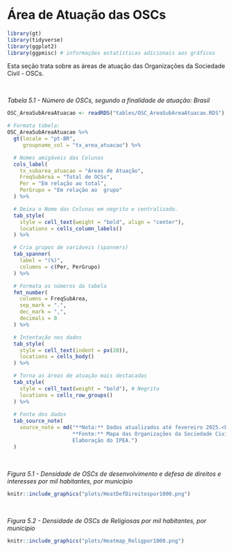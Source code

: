 # Área de Atuação das OSCs {#cap-area-atuacao}

```r
library(gt)
library(tidyverse)
library(ggplot2)
library(ggpmisc) # informações estatísticas adicionais aos gráficos
```


Esta seção trata sobre as áreas de atuação das Organizações da Sociedade Civil - OSCs. 

&nbsp;

*Tabela 5.1 - Número de OSCs, segundo a finalidade de atuação: Brasil* 


```r
OSC_AreaSubAreaAtuacao <- readRDS("tables/OSC_AreaSubAreaAtuacao.RDS")

# Formata tabela:
OSC_AreaSubAreaAtuacao %>%
  gt(locale = "pt-BR",
     groupname_col = "tx_area_atuacao") %>%

  # Nomes amigáveis das Colunas
  cols_label(
    tx_subarea_atuacao = "Áreas de Atuação",
    FreqSubArea = "Total de OCSs",
    Per = "Em relação ao total",
    PerGrupo = "Em relação ao  grupo"
  ) %>%

  # Deixa o Nome das Colunas em negrito e centralizado.
  tab_style(
    style = cell_text(weight = "bold", align = "center"),
    locations = cells_column_labels()
  ) %>%

  # Cria grupos de variáveis (spanners)
  tab_spanner(
    label = "(%)",
    columns = c(Per, PerGrupo)
  ) %>%

  # Formata os números da tabela
  fmt_number(
    columns = FreqSubArea,
    sep_mark = ".",
    dec_mark = ",",
    decimals = 0
  ) %>%

  # Intentação nos dados
  tab_style(
    style = cell_text(indent = px(20)),
    locations = cells_body()
  ) %>%

  # Torna as áreas de atuação mais destacadas
  tab_style(
    style = cell_text(weight = "bold"), # Negrito
    locations = cells_row_groups()
  ) %>% 
  
  # Fonte dos dados
  tab_source_note(
    source_note = md("**Nota:** Dados atualizados até fevereiro 2025.<br>
                     **Fonte:** Mapa das Organizações da Sociedade Civil.<br>
                     Elaboração do IPEA.")
  )

```


&nbsp;

*Figura 5.1 - Densidade de OSCs de desenvolvimento e defesa de direitos e interesses por mil habitantes, por município*

```r
knitr::include_graphics("plots/HeatDefDireitospor1000.png")

```


&nbsp;

*Figura 5.2 - Densidade de OSCs de Religiosas por mil habitantes, por município*

```r
knitr::include_graphics("plots/Heatmap_Religpor1000.png")

```
